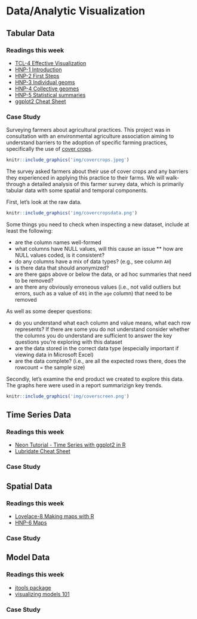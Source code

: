 # Data/Analytic Visualization

<!-- A list of topics to be covered in this section; -->

<!-- * geospatial data formats -->
<!--   * vector and OGC -->
<!--   * raster -->
<!-- * rgdal -->
<!-- * netCDF -->
<!-- * stacs -->
<!-- * API access -->
<!-- * IoT and sensor data -->


<!-- <!-- https://planetarycomputer.microsoft.com/api/stac/v1/collections/daymet-daily-na --> 
<!-- <!--https://loreabad6.github.io/foss4g/slides.html#10 -->

<!-- [Time series data](https://observablehq.com/collection/@observablehq/analyzing-time-series-data) -->


## Tabular Data
### Readings this week {#tab-readings}

* [TCL-4 Effective Visualization](https://ubc-dsci.github.io/introduction-to-datascience/viz.html)
* [HNP-1 Introduction](https://ggplot2-book.org/introduction.html)
* [HNP-2 First Steps](https://ggplot2-book.org/getting-started.html)
* [HNP-3 Individual geoms](https://ggplot2-book.org/individual-geoms.html)
* [HNP-4 Collective geomes](https://ggplot2-book.org/collective-geoms.html)
* [HNP-5 Statistical summaries](https://ggplot2-book.org/statistical-summaries.html)
* [ggplot2 Cheat Sheet](https://rawgit.com/rstudio/cheatsheets/master/data-visualization.pdf)

### Case Study {#tab-case}
Surveying farmers about agricultural practices. This project was in consultation with an environmental agriculture association aiming to understand barriers to the adoption of specific farming practices, specifically the use of [cover crops](https://www.sare.org/resources/cover-crops/).

```r
knitr::include_graphics('img/covercrops.jpeg')
```

The survey asked farmers about their use of cover crops  and any barriers they experienced in applying this practice to their farms. We will walk-through a detailed analysis of this farmer survey data, which is primarily tabular data with some spatial and temporal components.

First, let's look at the raw data.
```r
knitr::include_graphics('img/covercropsdata.png')
```

Some things you need to check when inspecting a new dataset, include at least the following:

* are the column names well-formed
* what columns have NULL values, will this cause an issue
** how are NULL values coded, is it consistent?
* do any columns have a mix of data types? (e.g., see column `AH`)
* is there data that should anonymized?
* are there gaps above or below the data, or ad hoc summaries that need to be removed?
* are there any obviously erroneous values (i.e., not valid outliers but errors, such as a value of `491` in the `age` column) that need to be removed

As well as some deeper questions:

* do you understand what each column and value means, what each row represents? If there are some you do not understand consider whether the columns you do understand are sufficient to answer the key questions you're exploring with this dataset
* are the data stored in the correct data type (especially important if viewing data in Microsoft Excel)
* are the data complete? (i.e., are all the expected rows there, does the rowcount = the sample size)

Secondly, let's examine the end product we created to explore this data. The graphs here were used in a report summarizign key trends.

```r
knitr::include_graphics('img/coverscreen.png')
```

## Time Series Data
### Readings this week {#time-readings}

* [Neon Tutorial - Time Series with ggplot2 in R](https://www.neonscience.org/resources/learning-hub/tutorials/dc-time-series-plot-ggplot-r)
* [Lubridate Cheat Sheet](https://rawgit.com/rstudio/cheatsheets/master/lubridate.pdf)

### Case Study {#time-case}

## Spatial Data
### Readings this week {#space-readings}

* [Lovelace-8 Making maps with R](https://geocompr.robinlovelace.net/intro.html)
* [HNP-6 Maps](https://ggplot2-book.org/maps.html)

### Case Study {#space-case}

## Model Data
### Readings this week {#model-readings}

* [jtools package](https://cran.r-project.org/web/packages/jtools/vignettes/effect_plot.html)
* [visualizing models 101](https://towardsdatascience.com/visualizing-models-101-using-r-c7c937fc5f04)

### Case Study {#model-case}
